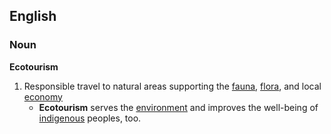 == English ==
=== Noun ===
'''Ecotourism'''
# Responsible travel to natural areas supporting the [[fauna]], [[flora]], and local [[economy]]
#* '''Ecotourism''' serves the [[environment]] and improves the well-being of [[indigenous]] peoples, too.